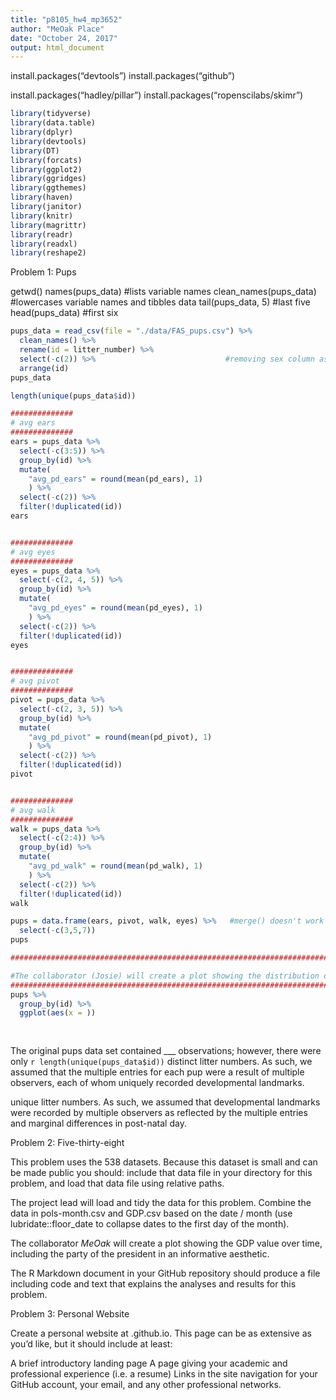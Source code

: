 ```yaml
---
title: "p8105_hw4_mp3652"
author: "MeOak Place"
date: "October 24, 2017"
output: html_document
---
```


install.packages("devtools")
install.packages("github")

install.packages("hadley/pillar")
install.packages("ropenscilabs/skimr")

```r
library(tidyverse)
library(data.table)
library(dplyr)
library(devtools)
library(DT)
library(forcats)
library(ggplot2)
library(ggridges)
library(ggthemes)
library(haven)
library(janitor)
library(knitr)
library(magrittr)
library(readr)
library(readxl)
library(reshape2)
```

###################################

Problem 1:  Pups

###################################

getwd()
names(pups_data) #lists variable names
clean_names(pups_data) #lowercases variable names and tibbles data
tail(pups_data, 5) #last five
head(pups_data) #first six

```r
pups_data = read_csv(file = "./data/FAS_pups.csv") %>% 
  clean_names() %>% 
  rename(id = litter_number) %>% 
  select(-c(2)) %>%                             #removing sex column as key is n/a
  arrange(id)
pups_data

length(unique(pups_data$id))

##############
# avg ears
##############
ears = pups_data %>%            
  select(-c(3:5)) %>% 
  group_by(id) %>% 
  mutate(
    "avg_pd_ears" = round(mean(pd_ears), 1)
    ) %>% 
  select(-c(2)) %>% 
  filter(!duplicated(id))
ears


##############
# avg eyes
##############
eyes = pups_data %>%                            
  select(-c(2, 4, 5)) %>% 
  group_by(id) %>% 
  mutate(
    "avg_pd_eyes" = round(mean(pd_eyes), 1)
    ) %>% 
  select(-c(2)) %>% 
  filter(!duplicated(id))
eyes


##############
# avg pivot
##############
pivot = pups_data %>%
  select(-c(2, 3, 5)) %>% 
  group_by(id) %>% 
  mutate(
    "avg_pd_pivot" = round(mean(pd_pivot), 1)
    ) %>% 
  select(-c(2)) %>% 
  filter(!duplicated(id))
pivot


##############
# avg walk
##############
walk = pups_data %>%
  select(-c(2:4)) %>% 
  group_by(id) %>% 
  mutate(
    "avg_pd_walk" = round(mean(pd_walk), 1)
    ) %>% 
  select(-c(2)) %>% 
  filter(!duplicated(id))
walk

pups = data.frame(ears, pivot, walk, eyes) %>%   #merge() doesn't work here b/c we are joining four df's, not just two
  select(-c(3,5,7))
pups

#########################################################################################################

#The collaborator (Josie) will create a plot showing the distribution of post-natal days for each developmental landmark.
#########################################################################################################
pups %>%
  group_by(id) %>%
  ggplot(aes(x = ))
  
  
```
The original pups data set contained ___ observations; however, there were only `r length(unique(pups_data$id))` distinct litter numbers.  As such, we assumed that the multiple entries for each pup were a result of multiple observers, each of whom uniquely recorded developmental landmarks. 

unique litter numbers.  As such,  we assumed that developmental landmarks were recorded by multiple observers as reflected by the multiple entries and marginal differences in post-natal day.

###################################

Problem 2:  Five-thirty-eight

###################################


This problem uses the 538 datasets. 
Because this dataset is small and can be made public you should:
  include that data file in your directory for this problem, and 
    load that data file using relative paths.

The project lead will load and tidy the data for this problem. 
Combine the data in pols-month.csv and GDP.csv based on the date / month 
  (use lubridate::floor_date to collapse dates to the first day of the month).

The collaborator *MeOak* will create a plot showing the GDP value over time, 
  including the party of the president in an informative aesthetic.

The R Markdown document in your GitHub repository should 
  produce a file including code and text that explains the analyses and results for this problem.


###################################

Problem 3:  Personal Website

###################################

Create a personal website at <YOUR_GH_NAME>.github.io. This page can be as extensive as you’d like, but it should include at least:

A brief introductory landing page
A page giving your academic and professional experience (i.e. a resume)
Links in the site navigation for your GitHub account, your email, and any other professional networks.
